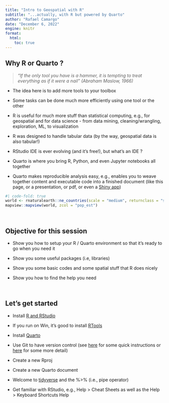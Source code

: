 ```yaml
---
title: "Intro to Geospatial with R"
subtitle: "...actually, with R but powered by Quarto"
author: "Rafael Camargo"
date: "December 6, 2022"
engine: knitr
format:
  html:
    toc: true
---
```


## Why R or Quarto ?

> *"If the only tool you have is a hammer, it is tempting to treat everything as if it were a nail" (Abraham Maslow, 1966)*

-   The idea here is to add more tools to your toolbox

-   Some tasks can be done much more efficiently using one tool or the other

-   R is useful for much more stuff than statistical computing, e.g., for geospatial and for data science - from data mining, cleaning/wrangling, exploration, ML, to visualization

-   R was designed to handle tabular data (by the way, geospatial data is also tabular!)

-   RStudio IDE is ever evolving (and it's free!), but what's an IDE ?

-   Quarto is where you bring R, Python, and even Jupyter notebooks all together

-   Quarto makes reproducible analysis easy, e.g., enables you to weave together content and executable code into a finished document (like this page, or a presentation, or pdf, or even a [Shiny app](https://shiny.rstudio.com))

```r
#| code-fold: true
world <- rnaturalearth::ne_countries(scale = "medium", returnclass = "sf")
mapview::mapview(world, zcol = "pop_est")
```

 

## Objective for this session

-   Show you how to setup your R / Quarto environment so that it's ready to go when you need it

-   Show you some useful packages (i.e, libraries)

-   Show you some basic codes and some spatial stuff that R does nicely

-   Show you how to find the help you need

 

## Let's get started

-   Install [R and RStudio](https://posit.co/download/rstudio-desktop)

-   If you run on Win, it's good to install [RTools](https://cran.r-project.org/bin/windows/Rtools)

-   Install [Quarto](https://quarto.org)

-   Use Git to have version control (see [here](https://jennybc.github.io/2014-05-12-ubc/ubc-r/session03_git.html) for some quick instructions or [here](https://happygitwithr.com/index.html) for some more detail)

-   Create a new Rproj

-   Create a new Quarto document

-   Welcome to [tidyverse](https://www.tidyverse.org/) and the %\>% (i.e., pipe operator)

-   Get familiar with RStudio, e.g., Help \> Cheat Sheets as well as the Help \> Keyboard Shortcuts Help
